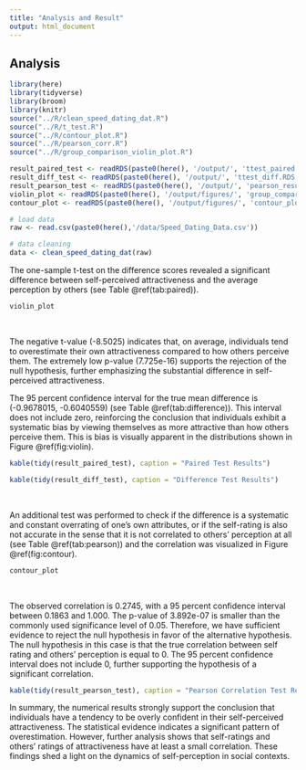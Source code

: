 ```yaml
---
title: "Analysis and Result"
output: html_document
---
```


## Analysis

```r
library(here)
library(tidyverse)
library(broom)
library(knitr)
source("../R/clean_speed_dating_dat.R")
source("../R/t_test.R")
source("../R/contour_plot.R")
source("../R/pearson_corr.R")
source("../R/group_comparison_violin_plot.R")

result_paired_test <- readRDS(paste0(here(), '/output/', 'ttest_paired.RDS'))
result_diff_test <- readRDS(paste0(here(), '/output/', 'ttest_diff.RDS'))
result_pearson_test <- readRDS(paste0(here(), '/output/', 'pearson_result.RDS'))
violin_plot <- readRDS(paste0(here(), '/output/figures/', 'group_comparison_violin_plot.RDS'))
contour_plot <- readRDS(paste0(here(), '/output/figures/', 'contour_plot.RDS'))

# load data
raw <- read.csv(paste0(here(),'/data/Speed_Dating_Data.csv'))

# data cleaning
data <- clean_speed_dating_dat(raw)
```

The one-sample t-test on the difference scores revealed a significant difference between self-perceived attractiveness and the average perception by others (see Table \@ref(tab:paired)).

```r
violin_plot
```

<br>

The negative t-value (-8.5025) indicates that, on average, individuals tend to overestimate their own attractiveness compared to how others perceive them. The extremely low p-value (7.725e-16) supports the rejection of the null hypothesis, further emphasizing the substantial difference in self-perceived attractiveness.

The 95 percent confidence interval for the true mean difference is (-0.9678015, -0.6040559) (see Table \@ref(tab:difference)). This interval does not include zero, reinforcing the conclusion that individuals exhibit a systematic bias by viewing themselves as more attractive than how others perceive them. This is bias is visually apparent in the distributions shown in Figure \@ref(fig:violin).

```r
kable(tidy(result_paired_test), caption = "Paired Test Results")
```

```r
kable(tidy(result_diff_test), caption = "Difference Test Results")
```

<br>

An additional test was performed to check if the difference is a systematic and constant overrating of one's own attributes, or if the self-rating is also not accurate in the sense that it is not correlated to others' perception at all (see Table \@ref(tab:pearson)) and the correlation was visualized in Figure \@ref(fig:contour).

```r

contour_plot
```

<br>

The observed correlation is 0.2745, with a 95 percent confidence interval between 0.1863 and 1.000. The p-value of 3.892e-07 is smaller than the commonly used significance level of 0.05. Therefore, we have sufficient evidence to reject the null hypothesis in favor of the alternative hypothesis. The null hypothesis in this case is that the true correlation between self rating and others' perception is equal to 0. The 95 percent confidence interval does not include 0, further supporting the hypothesis of a significant correlation.

```r
kable(tidy(result_pearson_test), caption = "Pearson Correlation Test Results")
```

In summary, the numerical results strongly support the conclusion that individuals have a tendency to be overly confident in their self-perceived attractiveness. The statistical evidence indicates a significant pattern of overestimation. However, further analysis shows that self-ratings and others' ratings of attractiveness have at least a small correlation. These findings shed a light on the dynamics of self-perception in social contexts.
